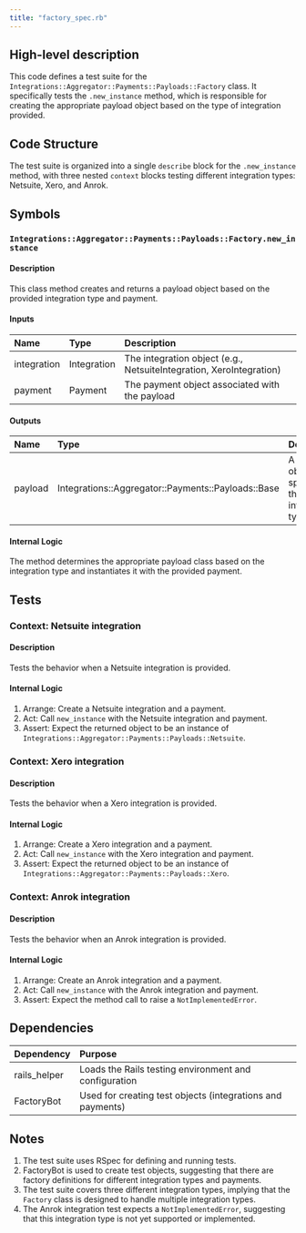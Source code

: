 ```yaml
---
title: "factory_spec.rb"
---
```


## High-level description
This code defines a test suite for the `Integrations::Aggregator::Payments::Payloads::Factory` class. It specifically tests the `.new_instance` method, which is responsible for creating the appropriate payload object based on the type of integration provided.

## Code Structure
The test suite is organized into a single `describe` block for the `.new_instance` method, with three nested `context` blocks testing different integration types: Netsuite, Xero, and Anrok.

## Symbols

### `Integrations::Aggregator::Payments::Payloads::Factory.new_instance`
#### Description
This class method creates and returns a payload object based on the provided integration type and payment.

#### Inputs
| Name | Type | Description |
|:-----|:-----|:------------|
| integration | Integration | The integration object (e.g., NetsuiteIntegration, XeroIntegration) |
| payment | Payment | The payment object associated with the payload |

#### Outputs
| Name | Type | Description |
|:-----|:-----|:------------|
| payload | Integrations::Aggregator::Payments::Payloads::Base | A payload object specific to the integration type |

#### Internal Logic
The method determines the appropriate payload class based on the integration type and instantiates it with the provided payment.

## Tests

### Context: Netsuite integration
#### Description
Tests the behavior when a Netsuite integration is provided.

#### Internal Logic
1. Arrange: Create a Netsuite integration and a payment.
2. Act: Call `new_instance` with the Netsuite integration and payment.
3. Assert: Expect the returned object to be an instance of `Integrations::Aggregator::Payments::Payloads::Netsuite`.

### Context: Xero integration
#### Description
Tests the behavior when a Xero integration is provided.

#### Internal Logic
1. Arrange: Create a Xero integration and a payment.
2. Act: Call `new_instance` with the Xero integration and payment.
3. Assert: Expect the returned object to be an instance of `Integrations::Aggregator::Payments::Payloads::Xero`.

### Context: Anrok integration
#### Description
Tests the behavior when an Anrok integration is provided.

#### Internal Logic
1. Arrange: Create an Anrok integration and a payment.
2. Act: Call `new_instance` with the Anrok integration and payment.
3. Assert: Expect the method call to raise a `NotImplementedError`.

## Dependencies
| Dependency | Purpose |
|:-----------|:--------|
| rails_helper | Loads the Rails testing environment and configuration |
| FactoryBot | Used for creating test objects (integrations and payments) |

## Notes
1. The test suite uses RSpec for defining and running tests.
2. FactoryBot is used to create test objects, suggesting that there are factory definitions for different integration types and payments.
3. The test suite covers three different integration types, implying that the `Factory` class is designed to handle multiple integration types.
4. The Anrok integration test expects a `NotImplementedError`, suggesting that this integration type is not yet supported or implemented.